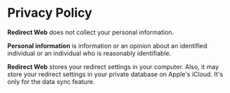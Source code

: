 # Privacy Policy

**Redirect Web** does not collect your personal information.

**Personal information** is information or an opinion about an identified individual or an individual who is reasonably identifiable.

**Redirect Web** stores your redirect settings in your computer. Also, it may store your redirect settings in your private database on Apple's iCloud. It's only for the data sync feature.
